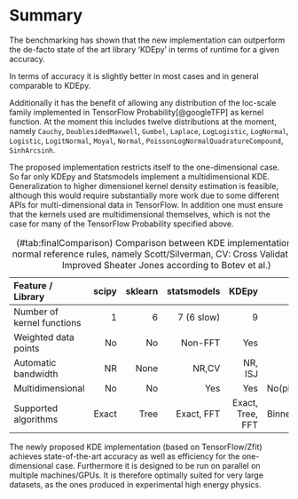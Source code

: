 # Summary {#summary}

The benchmarking has shown that the new implementation can outperform the de-facto state of the art library 'KDEpy' in terms of runtime for a given accuracy.

In terms of accuracy it is slightly better in most cases and in general comparable to KDEpy.

Additionally it has the benefit of allowing any distribution of the loc-scale family implemented in TensorFlow Probability[@googleTFP] as kernel function. At the moment this includes twelve distributions at the moment, namely `Cauchy`, `DoublesidedMaxwell`, `Gumbel`, `Laplace`, `LogLogistic`, `LogNormal`, `Logistic`, `LogitNormal`, `Moyal`, `Normal`, `PoissonLogNormalQuadratureCompound`, `SinhArcsinh`.

The proposed implementation restricts itself to the one-dimensional case. So far only KDEpy and Statsmodels implement a multidimensional KDE.
Generalization to higher dimensionel kernel density estimation is feasible, although this would require substantially more work due to some different APIs for multi-dimensional data in TensorFlow. In addition one must ensure that the kernels used are multidimensional themselves, which is not the case for many of the TensorFlow Probability specified above.

Feature / Library                      scipy       sklearn   statsmodels             KDEpy                     Zfit
------------------------------ ------------- ------------- ------------- ----------------- ------------------------
Number of kernel functions                 1             6    7 (6 slow)                 9                       12
Weighted data points                      No            No       Non-FFT               Yes                      Yes
Automatic bandwidth                       NR          None         NR,CV           NR, ISJ                  NR, ISJ
Multidimensional                          No            No           Yes               Yes              No(planned)
Supported algorithms                   Exact          Tree    Exact, FFT  Exact, Tree, FFT  Exact, Binned, FFT, ISJ

Table: (\#tab:finalComparison) Comparison between KDE implementations (NR: normal reference rules, namely Scott/Silverman, CV: Cross Validation, ISJ: Improved Sheater Jones according to Botev et al.)

The newly proposed KDE implementation (based on TensorFlow/Zfit) achieves state-of-the-art accuracy as well as efficiency for the one-dimensional case. Furthermore it is designed to be run on parallel on multiple machines/GPUs. It is therefore optimally suited for very large datasets, as the ones produced in experimental high energy physics.

